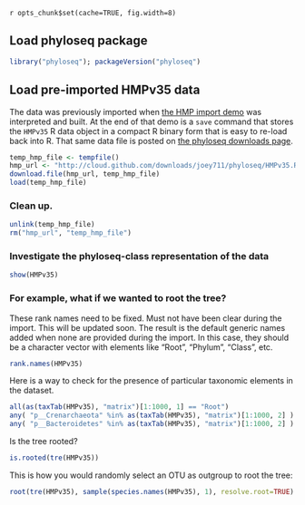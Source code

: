`r opts_chunk$set(cache=TRUE, fig.width=8)`
<link href="http://joey711.github.com/phyloseq/markdown.css" rel="stylesheet"></link>

## Load phyloseq package
```r
library("phyloseq"); packageVersion("phyloseq")
```

## Load pre-imported HMPv35 data
The data was previously imported when [the HMP import demo](HMP_import_example.html) was interpreted and built. At the end of that demo is a `save` command that stores the `HMPv35` R data object in a compact R binary form that is easy to re-load back into R. That same data file is posted on [the phyloseq downloads page]("http://cloud.github.com/downloads/joey711/phyloseq/").
```r
temp_hmp_file <- tempfile()
hmp_url <- "http://cloud.github.com/downloads/joey711/phyloseq/HMPv35.RData"
download.file(hmp_url, temp_hmp_file)
load(temp_hmp_file)
```

### Clean up.
```r
unlink(temp_hmp_file)
rm("hmp_url", "temp_hmp_file")
```

### Investigate the phyloseq-class representation of the data
```r
show(HMPv35)
```

### For example, what if we wanted to root the tree?
These rank names need to be fixed. Must not have been clear during the import. This will be updated soon. The result is the default generic names added when none are provided during the import. In this case, they should be a character vector with elements like "Root", "Phylum", "Class", etc.

```r
rank.names(HMPv35)
```

Here is a way to check for the presence of particular taxonomic elements in the dataset.
```r
all(as(taxTab(HMPv35), "matrix")[1:1000, 1] == "Root")
any( "p__Crenarchaeota" %in% as(taxTab(HMPv35), "matrix")[1:1000, 2] )
any( "p__Bacteroidetes" %in% as(taxTab(HMPv35), "matrix")[1:1000, 2] )
```

Is the tree rooted?
```r
is.rooted(tre(HMPv35))
```

This is how you would randomly select an OTU as outgroup to root the tree:
```r
root(tre(HMPv35), sample(species.names(HMPv35), 1), resolve.root=TRUE)
```
